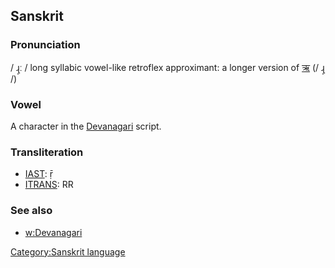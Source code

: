 == Sanskrit ==

=== Pronunciation ===
/ ɻ̩ː / long syllabic vowel-like retroflex approximant: a longer version of [[ऋ]] (/ ɻ̩ /)

===Vowel===

A character in the [[Devanagari]] script.

=== Transliteration ===
*[[w:IAST|IAST]]: ṝ  
*[[w:ITRANS|ITRANS]]: RR

=== See also ===
*[[w:Devanagari]]

[[Category:Sanskrit language]]